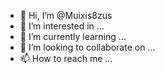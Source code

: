 - 👋 Hi, I’m @Muixis8zus
- 👀 I’m interested in ...
- 🌱 I’m currently learning ...
- 💞️ I’m looking to collaborate on ...
- 📫 How to reach me ...

<!---
Muixis8zus/Muixis8zus is a ✨ special ✨ repository because its `README.md` (this file) appears on your GitHub profile.
You can click the Preview link to take a look at your changes.
--->

